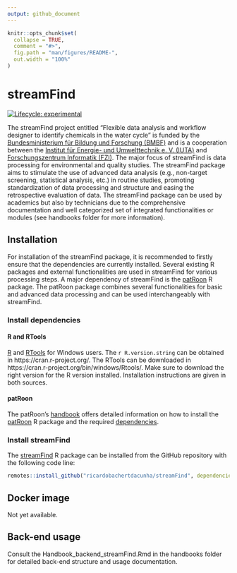 ```yaml
---
output: github_document
---
```


<!-- README.md is generated from README.Rmd. Please edit that file -->

```r
knitr::opts_chunk$set(
  collapse = TRUE,
  comment = "#>",
  fig.path = "man/figures/README-",
  out.width = "100%"
)
```

# streamFind

<!-- badges: start -->
[![Lifecycle: experimental](https://img.shields.io/badge/lifecycle-experimental-orange.svg)](https://lifecycle.r-lib.org/articles/stages.html#experimental)
<!-- badges: end -->

The streamFind project entitled "Flexible data analysis and workflow designer to identify chemicals in the water cycle" is funded by the [Bundesministerium für Bildung und Forschung (BMBF)](https://www.bmbf.de) and is a cooperation between the [Institut für Energie- und Umwelttechnik e. V. (IUTA)](https://www.iuta.de) and [Forschungszentrum Informatik (FZI)](https://www.fzi.de/). The major focus of streamFind is data processing for environmental and quality studies. The streamFind package aims to stimulate the use of advanced data analysis (e.g., non-target screening, statistical analysis, etc.) in routine studies, promoting standardization of data processing and structure and easing the retrospective evaluation of data. The streamFind package can be used by academics but also by technicians due to the comprehensive documentation and well categorized set of integrated functionalities or modules (see handbooks folder for more information).

## Installation

For installation of the streamFind package, it is recommended to firstly ensure that the dependencies are currently installed. Several existing R packages and external functionalities are used in streamFind for various processing steps. A major dependency of streamFind is the [patRoon](https://github.com/rickhelmus/patRoon) R package. The patRoon package combines several functionalities for basic and advanced data processing and can be used interchangeably with streamFind.

### Install dependencies

#### R and RTools
 
[R](https://cran.r-project.org/) and [RTools](https://cran.r-project.org/bin/windows/Rtools/) for Windows users. The `r R.version.string` can be obtained in https://cran.r-project.org/. The RTools can be downloaded in https://cran.r-project.org/bin/windows/Rtools/. Make sure to download the right version for the R version installed. Installation instructions are given in both sources.

#### patRoon

The patRoon's [handbook](https://rickhelmus.github.io/patRoon/handbook_bd/manual-installation.html#r-prerequisites) offers detailed information on how to install the [patRoon](https://github.com/rickhelmus/patRoon) R package and the required [dependencies](https://rickhelmus.github.io/patRoon/handbook_bd/manual-installation.html#other-dependencies).

### Install streamFind

The [streamFind](https://github.com/ricardobachertdacunha/streamFind) R package can be installed from the GitHub repository with the following code line:

```r
remotes::install_github("ricardobachertdacunha/streamFind", dependencies = TRUE)
```
 
## Docker image

Not yet available.

## Back-end usage

Consult the Handbook_backend_streamFind.Rmd in the handbooks folder for detailed back-end structure and usage documentation.

